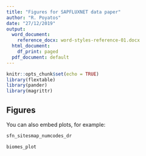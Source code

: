 ```yaml
---
title: "Figures for SAPFLUXNET data paper"
author: "R. Poyatos"
date: "27/12/2019"
output:
  word_document: 
    reference_docx: word-styles-reference-01.docx
  html_document:
    df_print: paged
  pdf_document: default
---
```




```r
knitr::opts_chunk$set(echo = TRUE)
library(flextable)
library(pander)
library(magrittr)
```

## Figures

You can also embed plots, for example:

```r
sfn_sitesmap_numcodes_dr
```
\pagebreak

```r
biomes_plot
```
\pagebreak
